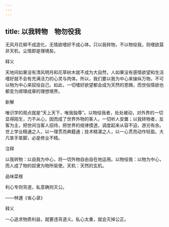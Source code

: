 ```yaml
---
---
---
```

title: 以我转物　物勿役我
---



无风月花柳不成造化，无情欲嗜好不成心体。只以我转物，不以物役我，则嗜欲莫非天机，尘情即是理境矣。

释义

天地间如果没有清风明月和花草树木就不成为大自然，人如果没有感情欲望和生活嗜好就不会有充满活力的心灵与肉体。所以，我们要以我为中心来操纵万物，不可以物为中心来奴役自己。如此，一切嗜好欲望都会成为天然的恩赐，而世俗情欲也都变为顺理成章的理想境界。

新解

唯识学的观点就是“天上天下，唯我独尊”。以物役我者，处处被动，对外界的一切显得陌生，力不从心，因而成了世界外物的客人，一切听人安置；以我转物者，反客为主，把世间当客人招待，把世界的规律摸透，调度起来从容不迫，游刃有余。世上学业精通之人，以一理贯而典籍通；技术精湛之人，以一心贯而动作轻盈。大凡笨手笨脚，必是修业不精。

注释

以我转物：以自我为中心，将一切外物自由自在地运用。以物役我：以物为中心，而人成了物的奴隶为物所驱使。天机：天然的玄机。

品味菜根

利心专则背道，私意确则灭公。

——林逋《省心录》

释义

一心追求物质利益，就要违背道义。私心太重，就会灭掉公正。